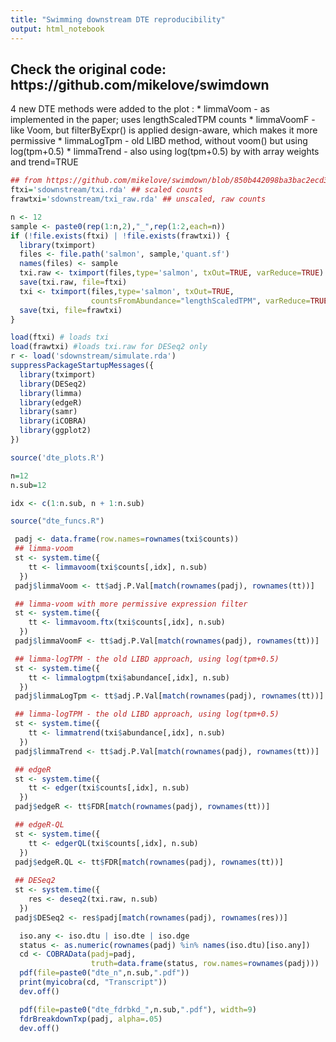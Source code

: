 ```yaml
---
title: "Swimming downstream DTE reproducibility"
output: html_notebook
---
```


## Check the original code: https://github.com/mikelove/swimdown

4 new DTE methods were added to the plot :
 * limmaVoom - as implemented in the paper; uses lengthScaledTPM counts
 * limmaVoomF - like Voom, but filterByExpr() is applied design-aware, which makes it more permissive
 * limmaLogTpm - old LIBD method, without voom() but using log(tpm+0.5)
 * limmaTrend - also using log(tpm+0.5) by with array weights and trend=TRUE

```r
## from https://github.com/mikelove/swimdown/blob/850b442098ba3bac2ecd303fc283982b31971232/simulate/plot_tpms.R
ftxi='sdownstream/txi.rda' ## scaled counts
frawtxi='sdownstream/txi_raw.rda' ## unscaled, raw counts

n <- 12
sample <- paste0(rep(1:n,2),"_",rep(1:2,each=n))
if (!file.exists(ftxi) | !file.exists(frawtxi)) {
  library(tximport)
  files <- file.path('salmon', sample,'quant.sf')
  names(files) <- sample
  txi.raw <- tximport(files,type='salmon', txOut=TRUE, varReduce=TRUE)
  save(txi.raw, file=ftxi)
  txi <- tximport(files,type='salmon', txOut=TRUE, 
                  countsFromAbundance="lengthScaledTPM", varReduce=TRUE)
  save(txi, file=frawtxi)
}
```


```r
load(ftxi) # loads txi
load(frawtxi) #loads txi.raw for DESeq2 only
r <- load('sdownstream/simulate.rda')
suppressPackageStartupMessages({
  library(tximport)
  library(DESeq2)
  library(limma)
  library(edgeR)
  library(samr)
  library(iCOBRA)
  library(ggplot2)
})

source('dte_plots.R')

n=12
n.sub=12

idx <- c(1:n.sub, n + 1:n.sub)

source("dte_funcs.R")
```


```r
 
 padj <- data.frame(row.names=rownames(txi$counts))
 ## limma-voom
 st <- system.time({ 
    tt <- limmavoom(txi$counts[,idx], n.sub)
  })
 padj$limmaVoom <- tt$adj.P.Val[match(rownames(padj), rownames(tt))]

 ## limma-voom with more permissive expression filter
 st <- system.time({ 
    tt <- limmavoom.ftx(txi$counts[,idx], n.sub)
  })
 padj$limmaVoomF <- tt$adj.P.Val[match(rownames(padj), rownames(tt))]

 ## limma-logTPM - the old LIBD approach, using log(tpm+0.5)
 st <- system.time({ 
    tt <- limmalogtpm(txi$abundance[,idx], n.sub)
  })
 padj$limmaLogTpm <- tt$adj.P.Val[match(rownames(padj), rownames(tt))]

 ## limma-logTPM - the old LIBD approach, using log(tpm+0.5)
 st <- system.time({ 
    tt <- limmatrend(txi$abundance[,idx], n.sub)
  })
 padj$limmaTrend <- tt$adj.P.Val[match(rownames(padj), rownames(tt))]

 ## edgeR
 st <- system.time({ 
    tt <- edger(txi$counts[,idx], n.sub)
  })
 padj$edgeR <- tt$FDR[match(rownames(padj), rownames(tt))]

 ## edgeR-QL
 st <- system.time({ 
    tt <- edgerQL(txi$counts[,idx], n.sub)
  })
 padj$edgeR.QL <- tt$FDR[match(rownames(padj), rownames(tt))]
 
 ## DESeq2 
 st <- system.time({
    res <- deseq2(txi.raw, n.sub)
  })
 padj$DESeq2 <- res$padj[match(rownames(padj), rownames(res))]
```

```r
  iso.any <- iso.dtu | iso.dte | iso.dge
  status <- as.numeric(rownames(padj) %in% names(iso.dtu)[iso.any])
  cd <- COBRAData(padj=padj,
                  truth=data.frame(status, row.names=rownames(padj)))
  pdf(file=paste0("dte_n",n.sub,".pdf"))
  print(myicobra(cd, "Transcript"))
  dev.off()

  pdf(file=paste0("dte_fdrbkd_",n.sub,".pdf"), width=9)
  fdrBreakdownTxp(padj, alpha=.05)
  dev.off()
```

